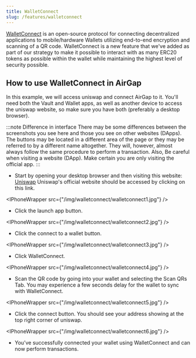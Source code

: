 ```yaml
---
title: WalletConnect
slug: /features/walletconnect
---
```



[WalletConnect](https://walletconnect.org/) is an open-source protocol for connecting decentralized applications to mobile/hardware Wallets utilizing end-to-end encryption and scanning of a QR code. WalletConnect is a new feature that we've added as part of our strategy to make it possible to interact with as many ERC20 tokens as possible within the wallet while maintaining the highest level of security possible.

## How to use WalletConnect in AirGap

In this example, we will access uniswap and connect AirGap to it. You'll need both the Vault and Wallet apps, as well as another device to access the uniswap website, so make sure you have both (preferably a desktop browser).

:::note Difference in interface
There may be some differences between the screenshots you see here and those you see on other websites (DApps). The buttons may be located in a different area of the page or they may be referred to by a different name altogether. They will, however, almost always follow the same procedure to perform a transaction.
Also, Be careful when visiting a website (DApp). Make certain you are only visiting the official app.
:::

- Start by opening your desktop browser and then visiting this website: [Uniswap](https://uniswap.org/) Uniswap's official website should be accessed by clicking on this link.

<IPhoneWrapper src={"/img/walletconnect/walletconnect1.jpg"} />

- Click the launch app button.

<IPhoneWrapper src={"/img/walletconnect/walletconnect2.jpg"} />

- Click the connect to a wallet button.

<IPhoneWrapper src={"/img/walletconnect/walletconnect3.jpg"} />

- Click WalletConnect.

<IPhoneWrapper src={"/img/walletconnect/walletconnect4.jpg"} />

- Scan the QR code by going into your wallet and selecting the Scan QRs Tab. You may experience a few seconds delay for the wallet to sync with WalletConnect.

<IPhoneWrapper src={"/img/walletconnect/walletconnect5.jpg"} />

- Click the connect button. You should see your address showing at the top right corner of uniswap.

<IPhoneWrapper src={"/img/walletconnect/walletconnect6.jpg"} />

- You’ve successfully connected your wallet using WalletConnect and can now perform transactions.

